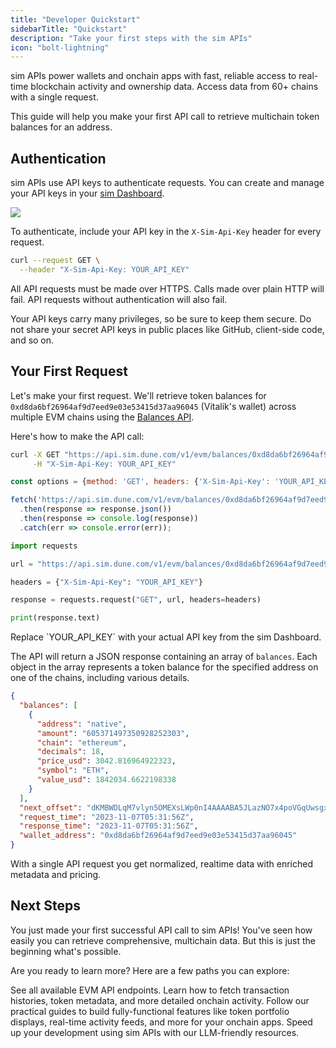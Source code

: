 ```yaml
---
title: "Developer Quickstart"
sidebarTitle: "Quickstart"
description: "Take your first steps with the sim APIs"
icon: "bolt-lightning"
---
```


sim APIs power wallets and onchain apps with fast, reliable access to real-time blockchain activity and ownership data.
Access data from 60+ chains with a single request.

This guide will help you make your first API call to retrieve multichain token balances for an address.

## Authentication

sim APIs use API keys to authenticate requests.
You can create and manage your API keys in your [sim Dashboard](https://dune.com/settings/api).

<Frame caption="To generate a new API key, visit Settings -> API -> create new API key.">
  <img src="/images/get-sim-api-key.png" />
</Frame>

To authenticate, include your API key in the `X-Sim-Api-Key` header for every request.

```bash
curl --request GET \
  --header "X-Sim-Api-Key: YOUR_API_KEY"
```

All API requests must be made over HTTPS.
Calls made over plain HTTP will fail.
API requests without authentication will also fail.

<Note>
Your API keys carry many privileges, so be sure to keep them secure.
Do not share your secret API keys in public places like GitHub, client-side code, and so on.
</Note>

## Your First Request

Let's make your first request. We'll retrieve token balances for `0xd8da6bf26964af9d7eed9e03e53415d37aa96045` (Vitalik's wallet) across multiple EVM chains using the [Balances API](/evm/balances).

Here's how to make the API call:

<CodeGroup>

```bash cURL
curl -X GET "https://api.sim.dune.com/v1/evm/balances/0xd8da6bf26964af9d7eed9e03e53415d37aa96045" \
     -H "X-Sim-Api-Key: YOUR_API_KEY"
```

```javascript JavaScript
const options = {method: 'GET', headers: {'X-Sim-Api-Key': 'YOUR_API_KEY'}};

fetch('https://api.sim.dune.com/v1/evm/balances/0xd8da6bf26964af9d7eed9e03e53415d37aa96045', options)
  .then(response => response.json())
  .then(response => console.log(response))
  .catch(err => console.error(err));
```

```python Python
import requests

url = "https://api.sim.dune.com/v1/evm/balances/0xd8da6bf26964af9d7eed9e03e53415d37aa96045"

headers = {"X-Sim-Api-Key": "YOUR_API_KEY"}

response = requests.request("GET", url, headers=headers)

print(response.text)
```
</CodeGroup>

<Note>
Replace `YOUR_API_KEY` with your actual API key from the sim Dashboard.
</Note>

The API will return a JSON response containing an array of `balances`.
Each object in the array represents a token balance for the specified address on one of the chains, including various details.

```json Response (JSON) [expandable]
{
  "balances": [
    {
      "address": "native",
      "amount": "605371497350928252303",
      "chain": "ethereum",
      "decimals": 18,
      "price_usd": 3042.816964922323,
      "symbol": "ETH",
      "value_usd": 1842034.6622198338
    }
  ],
  "next_offset": "dKMBWDLqM7vlyn5OMEXsLWp0nI4AAAABA5JLazNO7x4poVGqUwsgxgqvvIg",
  "request_time": "2023-11-07T05:31:56Z",
  "response_time": "2023-11-07T05:31:56Z",
  "wallet_address": "0xd8da6bf26964af9d7eed9e03e53415d37aa96045"
}
```

With a single API request you get normalized, realtime data with enriched metadata and pricing.

## Next Steps

You just made your first successful API call to sim APIs!
You've seen how easily you can retrieve comprehensive, multichain data.
But this is just the beginning what's possible.

Are you ready to learn more?
Here are a few paths you can explore:

<CardGroup cols={2}>
  <Card icon="ethereum" title="Explore EVM Endpoints" href="/evm/overview">
    See all available EVM API endpoints. Learn how to fetch transaction histories, token metadata, and more detailed onchain activity.
  </Card>
  <Card icon="books" title="Build Real App Features" href="/evm/wallet-ui">
    Follow our practical guides to build fully-functional features like token portfolio displays, real-time activity feeds, and more for your onchain apps.
  </Card>
  <Card icon="microchip-ai" title="Build with AI" href="/build-with-ai">
    Speed up your development using sim APIs with our LLM-friendly resources.
  </Card>
</CardGroup>
